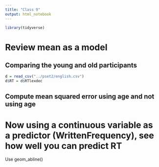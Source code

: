 ```yaml
---
title: "Class 9"
output: html_notebook
---
```


```r
library(tidyverse)
```

# Review mean as a model

## Comparing the young and old participants

```r
d = read_csv("../pset2/english.csv")
d$RT = d$RTlexdec
```

## Compute mean squared error using age and not using age

# Now using a continuous variable as a predictor (WrittenFrequency), see how well you can predict RT

Use geom_abline()

```r

```




